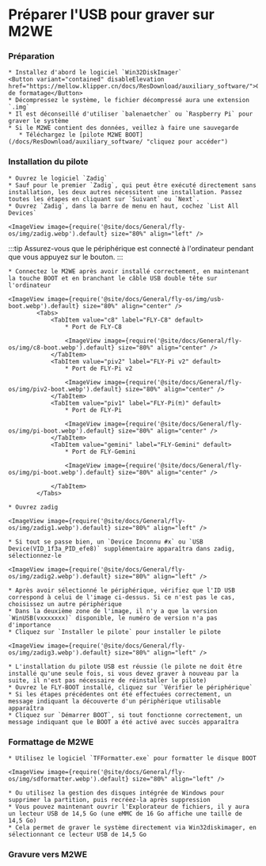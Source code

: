 
# Préparer l'USB pour graver sur M2WE

### Préparation

    * Installez d'abord le logiciel `Win32DiskImager` 
    <Button variant="contained" disableElevation href="https://mellow.klipper.cn/docs/ResDownload/auxiliary_software/">Outil de formatage</Button>
    * Décompressez le système, le fichier décompressé aura une extension `.img`
    * Il est déconseillé d'utiliser `balenaetcher` ou `Raspberry Pi` pour graver le système
    * Si le M2WE contient des données, veillez à faire une sauvegarde
       * Téléchargez le [pilote M2WE BOOT](/docs/ResDownload/auxiliary_software/ "cliquez pour accéder")

### Installation du pilote

    * Ouvrez le logiciel `Zadig`
    * Sauf pour le premier `Zadig`, qui peut être exécuté directement sans installation, les deux autres nécessitent une installation. Passez toutes les étapes en cliquant sur `Suivant` ou `Next`.
    * Ouvrez `Zadig`, dans la barre de menu en haut, cochez `List All Devices`

    <ImageView image={require('@site/docs/General/fly-os/img/zadig.webp').default} size="80%" align="left" />

:::tip
Assurez-vous que le périphérique est connecté à l'ordinateur pendant que vous appuyez sur le bouton.
:::

    * Connectez le M2WE après avoir installé correctement, en maintenant la touche BOOT et en branchant le câble USB double tête sur l'ordinateur

    <ImageView image={require('@site/docs/General/fly-os/img/usb-boot.webp').default} size="80%" align="center" />
            <Tabs>
                <TabItem value="c8" label="FLY-C8" default>
                    * Port de FLY-C8

                    <ImageView image={require('@site/docs/General/fly-os/img/c8-boot.webp').default} size="80%" align="center" />
                </TabItem>
                <TabItem value="piv2" label="FLY-Pi v2" default>
                    * Port de FLY-Pi v2

                    <ImageView image={require('@site/docs/General/fly-os/img/piv2-boot.webp').default} size="80%" align="center" />
                </TabItem>
                <TabItem value="piv1" label="FLY-Pi(π)" default>
                    * Port de FLY-Pi

                    <ImageView image={require('@site/docs/General/fly-os/img/pi-boot.webp').default} size="80%" align="center" />
                </TabItem>
                <TabItem value="gemini" label="FLY-Gemini" default>
                    * Port de FLY-Gemini

                    <ImageView image={require('@site/docs/General/fly-os/img/pi-boot.webp').default} size="80%" align="center" />

                </TabItem>
            </Tabs>

    * Ouvrez zadig

    <ImageView image={require('@site/docs/General/fly-os/img/zadig1.webp').default} size="80%" align="left" />

    * Si tout se passe bien, un `Device Inconnu #x` ou `USB Device(VID_1f3a_PID_efe8)` supplémentaire apparaîtra dans zadig, sélectionnez-le

    <ImageView image={require('@site/docs/General/fly-os/img/zadig2.webp').default} size="80%" align="left" />

    * Après avoir sélectionné le périphérique, vérifiez que l'ID USB correspond à celui de l'image ci-dessus. Si ce n'est pas le cas, choisissez un autre périphérique
    * Dans la deuxième zone de l'image, il n'y a que la version `WinUSB(vxxxxxxx)` disponible, le numéro de version n'a pas d'importance
    * Cliquez sur `Installer le pilote` pour installer le pilote

    <ImageView image={require('@site/docs/General/fly-os/img/zadig3.webp').default} size="80%" align="left" />

    * L'installation du pilote USB est réussie (le pilote ne doit être installé qu'une seule fois, si vous devez graver à nouveau par la suite, il n'est pas nécessaire de réinstaller le pilote)
    * Ouvrez le FLY-BOOT installé, cliquez sur `Vérifier le périphérique`
    * Si les étapes précédentes ont été effectuées correctement, un message indiquant la découverte d'un périphérique utilisable apparaîtra
    * Cliquez sur `Démarrer BOOT`, si tout fonctionne correctement, un message indiquant que le BOOT a été activé avec succès apparaîtra

### Formattage de M2WE

    * Utilisez le logiciel `TFFormatter.exe` pour formatter le disque BOOT

    <ImageView image={require('@site/docs/General/fly-os/img/sdformatter.webp').default} size="80%" align="left" />

    * Ou utilisez la gestion des disques intégrée de Windows pour supprimer la partition, puis recréez-la après suppression
    * Vous pouvez maintenant ouvrir l'Explorateur de fichiers, il y aura un lecteur USB de 14,5 Go (une eMMC de 16 Go affiche une taille de 14,5 Go)
    * Cela permet de graver le système directement via Win32diskimager, en sélectionnant ce lecteur USB de 14,5 Go

### Gravure vers M2WE

<WIN32 />
